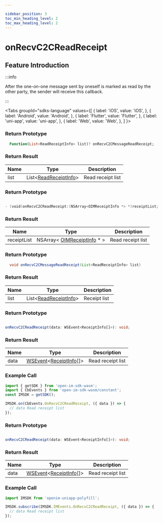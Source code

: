```yaml
---

sidebar_position: 3
toc_min_heading_level: 2
toc_max_heading_level: 2
---
```


# onRecvC2CReadReceipt

## Feature Introduction

:::info

After the one-on-one message sent by oneself is marked as read by the other party, the sender will receive this callback.

:::

<Tabs
groupId="sdks-language"
values={[
{ label: 'iOS', value: 'iOS', },
{ label: 'Android', value: 'Android', },
{ label: 'Flutter', value: 'Flutter', },
{ label: 'uni-app', value: 'uni-app', },
{ label: 'Web', value: 'Web', },
]
}>

<TabItem value="Flutter">

### Return Prototype

```dart showLineNumbers
  Function(List<ReadReceiptInfo> list)? onRecvC2CMessageReadReceipt;
```

### Return Result

| Name | Type                                                   | Description      |
| ---- | ------------------------------------------------------ | ---------------- |
| list | List<[ReadReceiptInfo](/class/message/receiptInfo.mdx)> | Read receipt list|

</TabItem>

<TabItem value="iOS">

### Return Prototype

```swift showLineNumbers

- (void)onRecvC2CReadReceipt:(NSArray<OIMReceiptInfo *> *)receiptList;

```

### Return Result

| Name       | Type                                                      | Description      |
| ---------- | --------------------------------------------------------- | ---------------- |
| receiptList| NSArray< [OIMReceiptInfo](/class/message/receiptInfo.mdx) \* > | Read receipt list|

</TabItem>

<TabItem value="Android">

### Return Prototype

```java showLineNumbers
  void onRecvC2CMessageReadReceipt(List<ReadReceiptInfo> list)
```

### Return Result

| Name | Type                                                   | Description |
| ---- | ------------------------------------------------------ | ----------- |
| list | List<[ReadReceiptInfo](/class/message/receiptInfo.mdx)> | Receipt list|

</TabItem>

<TabItem value="Web">

### Return Prototype

```ts showLineNumbers

onRecvC2CReadReceipt(data: WSEvent<ReceiptInfo[]>): void;

```

### Return Result

| Name | Type                                                            | Description      |
| ---- | --------------------------------------------------------------- | ---------------- |
| data | [WSEvent](/class/response.mdx)<[ReceiptInfo](/class/message/receiptInfo.mdx)[]> | Read receipt list|

### Example Call

```js showLineNumbers
import { getSDK } from 'open-im-sdk-wasm';
import { CbEvents } from 'open-im-sdk-wasm/constant';
const IMSDK = getSDK();

IMSDK.on(CbEvents.OnRecvC2CReadReceipt, ({ data }) => {
  // data Read receipt list
});
```

</TabItem>

<TabItem value="uni-app">

### Return Prototype

```ts showLineNumbers

onRecvC2CReadReceipt(data: WSEvent<ReceiptInfo[]>): void;

```

### Return Result

| Name | Type                                                            | Description      |
| ---- | --------------------------------------------------------------- | ---------------- |
| data | [WSEvent](/class/response.mdx)<[ReceiptInfo](/class/message/receiptInfo.mdx)[]> | Read receipt list|

### Example Call

```js showLineNumbers
import IMSDK from 'openim-uniapp-polyfill';

IMSDK.subscribe(IMSDK.IMEvents.OnRecvC2CReadReceipt, ({ data }) => {
  // data Read receipt list
});
```

</TabItem>

</Tabs>
